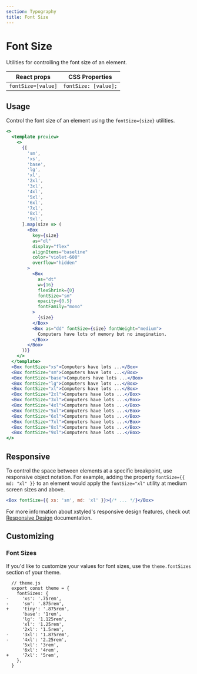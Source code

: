 ```yaml
---
section: Typography
title: Font Size
---
```


# Font Size

Utilities for controlling the font size of an element.

| React props        | CSS Properties       |
| ------------------ | -------------------- |
| `fontSize=[value]` | `fontSize: [value];` |

## Usage

Control the font size of an element using the `fontSize={size}` utilities.

```jsx preview
<>
  <template preview>
    <>
      {[
        'sm',
        'xs',
        'base',
        'lg',
        'xl',
        '2xl',
        '3xl',
        '4xl',
        '5xl',
        '6xl',
        '7xl',
        '8xl',
        '9xl',
      ].map(size => (
        <Box
          key={size}
          as="dl"
          display="flex"
          alignItems="baseline"
          color="violet-600"
          overflow="hidden"
        >
          <Box
            as="dt"
            w={16}
            flexShrink={0}
            fontSize="sm"
            opacity={0.5}
            fontFamily="mono"
          >
            {size}
          </Box>
          <Box as="dd" fontSize={size} fontWeight="medium">
            Computers have lots of memory but no imagination.
          </Box>
        </Box>
      ))}
    </>
  </template>
  <Box fontSize="xs">Computers have lots ...</Box>
  <Box fontSize="sm">Computers have lots ...</Box>
  <Box fontSize="base">Computers have lots ...</Box>
  <Box fontSize="lg">Computers have lots ...</Box>
  <Box fontSize="xl">Computers have lots ...</Box>
  <Box fontSize="2xl">Computers have lots ...</Box>
  <Box fontSize="3xl">Computers have lots ...</Box>
  <Box fontSize="4xl">Computers have lots ...</Box>
  <Box fontSize="5xl">Computers have lots ...</Box>
  <Box fontSize="6xl">Computers have lots ...</Box>
  <Box fontSize="7xl">Computers have lots ...</Box>
  <Box fontSize="8xl">Computers have lots ...</Box>
  <Box fontSize="9xl">Computers have lots ...</Box>
</>
```

## Responsive

To control the space between elements at a specific breakpoint, use responsive object notation. For example, adding the property `fontSize={{ md: "xl" }}` to an element would apply the `fontSize="xl"` utility at medium screen sizes and above.

```jsx
<Box fontSize={{ xs: 'sm', md: 'xl' }}>{/* ... */}</Box>
```

For more information about xstyled's responsive design features, check out [Responsive Design](@TODO-link) documentation.

## Customizing

### Font Sizes

If you'd like to customize your values for font sizes, use the `theme.fontSizes` section of your theme.

```diffjs
  // theme.js
  export const theme = {
    fontSizes: {
-     'xs': '.75rem',
-     'sm': '.875rem',
+     'tiny': '.875rem',
      'base': '1rem',
      'lg': '1.125rem',
      'xl': '1.25rem',
      '2xl': '1.5rem',
-     '3xl': '1.875rem',
-     '4xl': '2.25rem',
      '5xl': '3rem',
      '6xl': '4rem',
+     '7xl': '5rem',
    },
  }
```
